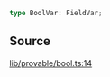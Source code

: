 ```ts
type BoolVar: FieldVar;
```

## Source

[lib/provable/bool.ts:14](https://github.com/o1-labs/o1js/blob/3b1b22555bd0099419efc0703dfdb8b2eb7c3e6f/src/lib/provable/bool.ts#L14)
